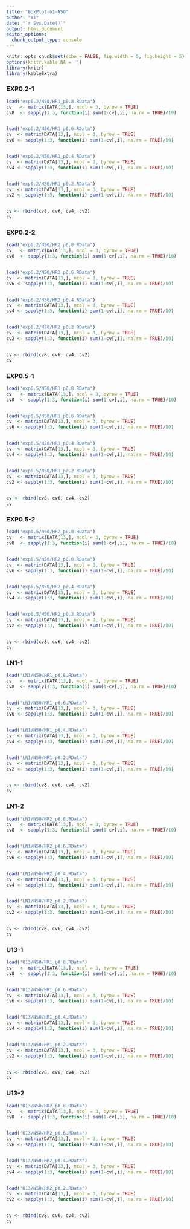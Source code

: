 ```yaml
---
title: "BoxPlot-b1-N50"
author: "Yi"
date: "`r Sys.Date()`"
output: html_document
editor_options: 
  chunk_output_type: console
---
```


```r
knitr::opts_chunk$set(echo = FALSE, fig.width = 5, fig.height = 5)
options(knitr.kable.NA = '')
library(knitr)
library(kableExtra)
```



### EXP0.2-1

```r


load("exp0.2/N50/HR1_p0.8.RData")
cv   <- matrix(DATA[13,], ncol = 3, byrow = TRUE)
cv8  <- sapply(1:3, function(i) sum(1-cv[,i], na.rm = TRUE)/10)


load("exp0.2/N50/HR1_p0.6.RData")
cv  <- matrix(DATA[13,], ncol = 3, byrow = TRUE)
cv6 <- sapply(1:3, function(i) sum(1-cv[,i], na.rm = TRUE)/10)


load("exp0.2/N50/HR1_p0.4.RData")
cv  <- matrix(DATA[13,], ncol = 3, byrow = TRUE)
cv4 <- sapply(1:3, function(i) sum(1-cv[,i], na.rm = TRUE)/10)


load("exp0.2/N50/HR1_p0.2.RData")
cv  <- matrix(DATA[13,], ncol = 3, byrow = TRUE)
cv2 <- sapply(1:3, function(i) sum(1-cv[,i], na.rm = TRUE)/10)


cv <- rbind(cv8, cv6, cv4, cv2)
cv

```


### EXP0.2-2

```r

load("exp0.2/N50/HR2_p0.8.RData")
cv   <- matrix(DATA[13,], ncol = 3, byrow = TRUE)
cv8  <- sapply(1:3, function(i) sum(1-cv[,i], na.rm = TRUE)/10)


load("exp0.2/N50/HR2_p0.6.RData")
cv  <- matrix(DATA[13,], ncol = 3, byrow = TRUE)
cv6 <- sapply(1:3, function(i) sum(1-cv[,i], na.rm = TRUE)/10)


load("exp0.2/N50/HR2_p0.4.RData")
cv  <- matrix(DATA[13,], ncol = 3, byrow = TRUE)
cv4 <- sapply(1:3, function(i) sum(1-cv[,i], na.rm = TRUE)/10)


load("exp0.2/N50/HR2_p0.2.RData")
cv  <- matrix(DATA[13,], ncol = 3, byrow = TRUE)
cv2 <- sapply(1:3, function(i) sum(1-cv[,i], na.rm = TRUE)/10)


cv <- rbind(cv8, cv6, cv4, cv2)
cv


```


### EXP0.5-1

```r


load("exp0.5/N50/HR1_p0.8.RData")
cv   <- matrix(DATA[13,], ncol = 3, byrow = TRUE)
cv8  <- sapply(1:3, function(i) sum(1-cv[,i], na.rm = TRUE)/10)


load("exp0.5/N50/HR1_p0.6.RData")
cv  <- matrix(DATA[13,], ncol = 3, byrow = TRUE)
cv6 <- sapply(1:3, function(i) sum(1-cv[,i], na.rm = TRUE)/10)


load("exp0.5/N50/HR1_p0.4.RData")
cv  <- matrix(DATA[13,], ncol = 3, byrow = TRUE)
cv4 <- sapply(1:3, function(i) sum(1-cv[,i], na.rm = TRUE)/10)


load("exp0.5/N50/HR1_p0.2.RData")
cv  <- matrix(DATA[13,], ncol = 3, byrow = TRUE)
cv2 <- sapply(1:3, function(i) sum(1-cv[,i], na.rm = TRUE)/10)


cv <- rbind(cv8, cv6, cv4, cv2)
cv

```


### EXP0.5-2

```r

load("exp0.5/N50/HR2_p0.8.RData")
cv   <- matrix(DATA[13,], ncol = 3, byrow = TRUE)
cv8  <- sapply(1:3, function(i) sum(1-cv[,i], na.rm = TRUE)/10)


load("exp0.5/N50/HR2_p0.6.RData")
cv  <- matrix(DATA[13,], ncol = 3, byrow = TRUE)
cv6 <- sapply(1:3, function(i) sum(1-cv[,i], na.rm = TRUE)/10)


load("exp0.5/N50/HR2_p0.4.RData")
cv  <- matrix(DATA[13,], ncol = 3, byrow = TRUE)
cv4 <- sapply(1:3, function(i) sum(1-cv[,i], na.rm = TRUE)/10)


load("exp0.5/N50/HR2_p0.2.RData")
cv  <- matrix(DATA[13,], ncol = 3, byrow = TRUE)
cv2 <- sapply(1:3, function(i) sum(1-cv[,i], na.rm = TRUE)/10)


cv <- rbind(cv8, cv6, cv4, cv2)
cv


```


### LN1-1

```r


load("LN1/N50/HR1_p0.8.RData")
cv   <- matrix(DATA[13,], ncol = 3, byrow = TRUE)
cv8  <- sapply(1:3, function(i) sum(1-cv[,i], na.rm = TRUE)/10)


load("LN1/N50/HR1_p0.6.RData")
cv  <- matrix(DATA[13,], ncol = 3, byrow = TRUE)
cv6 <- sapply(1:3, function(i) sum(1-cv[,i], na.rm = TRUE)/10)


load("LN1/N50/HR1_p0.4.RData")
cv  <- matrix(DATA[13,], ncol = 3, byrow = TRUE)
cv4 <- sapply(1:3, function(i) sum(1-cv[,i], na.rm = TRUE)/10)


load("LN1/N50/HR1_p0.2.RData")
cv  <- matrix(DATA[13,], ncol = 3, byrow = TRUE)
cv2 <- sapply(1:3, function(i) sum(1-cv[,i], na.rm = TRUE)/10)


cv <- rbind(cv8, cv6, cv4, cv2)
cv

```


### LN1-2

```r

load("LN1/N50/HR2_p0.8.RData")
cv   <- matrix(DATA[13,], ncol = 3, byrow = TRUE)
cv8  <- sapply(1:3, function(i) sum(1-cv[,i], na.rm = TRUE)/10)


load("LN1/N50/HR2_p0.6.RData")
cv  <- matrix(DATA[13,], ncol = 3, byrow = TRUE)
cv6 <- sapply(1:3, function(i) sum(1-cv[,i], na.rm = TRUE)/10)


load("LN1/N50/HR2_p0.4.RData")
cv  <- matrix(DATA[13,], ncol = 3, byrow = TRUE)
cv4 <- sapply(1:3, function(i) sum(1-cv[,i], na.rm = TRUE)/10)


load("LN1/N50/HR2_p0.2.RData")
cv  <- matrix(DATA[13,], ncol = 3, byrow = TRUE)
cv2 <- sapply(1:3, function(i) sum(1-cv[,i], na.rm = TRUE)/10)


cv <- rbind(cv8, cv6, cv4, cv2)
cv


```

### U13-1

```r


load("U13/N50/HR1_p0.8.RData")
cv   <- matrix(DATA[13,], ncol = 3, byrow = TRUE)
cv8  <- sapply(1:3, function(i) sum(1-cv[,i], na.rm = TRUE)/10)


load("U13/N50/HR1_p0.6.RData")
cv  <- matrix(DATA[13,], ncol = 3, byrow = TRUE)
cv6 <- sapply(1:3, function(i) sum(1-cv[,i], na.rm = TRUE)/10)


load("U13/N50/HR1_p0.4.RData")
cv  <- matrix(DATA[13,], ncol = 3, byrow = TRUE)
cv4 <- sapply(1:3, function(i) sum(1-cv[,i], na.rm = TRUE)/10)


load("U13/N50/HR1_p0.2.RData")
cv  <- matrix(DATA[13,], ncol = 3, byrow = TRUE)
cv2 <- sapply(1:3, function(i) sum(1-cv[,i], na.rm = TRUE)/10)


cv <- rbind(cv8, cv6, cv4, cv2)
cv

```


### U13-2

```r

load("U13/N50/HR2_p0.8.RData")
cv   <- matrix(DATA[13,], ncol = 3, byrow = TRUE)
cv8  <- sapply(1:3, function(i) sum(1-cv[,i], na.rm = TRUE)/10)


load("U13/N50/HR2_p0.6.RData")
cv  <- matrix(DATA[13,], ncol = 3, byrow = TRUE)
cv6 <- sapply(1:3, function(i) sum(1-cv[,i], na.rm = TRUE)/10)


load("U13/N50/HR2_p0.4.RData")
cv  <- matrix(DATA[13,], ncol = 3, byrow = TRUE)
cv4 <- sapply(1:3, function(i) sum(1-cv[,i], na.rm = TRUE)/10)


load("U13/N50/HR2_p0.2.RData")
cv  <- matrix(DATA[13,], ncol = 3, byrow = TRUE)
cv2 <- sapply(1:3, function(i) sum(1-cv[,i], na.rm = TRUE)/10)


cv <- rbind(cv8, cv6, cv4, cv2)
cv


```